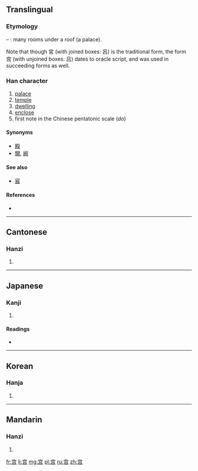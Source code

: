 {{also|宮|官}}
==Translingual==
{{zh-hanzi-box|宫|[[宮]]}}

===Etymology===
{{Han simp|宮|f=呂|t=吕}} – {{Han compound|宀|吕|ls=ic}}: many rooms under a roof (a palace).

Note that though 宮 (with joined boxes: 呂) is the traditional form, the form 宫 (with unjoined boxes: 吕) dates to oracle script, and was used in succeeding forms as well.

===Han character===
{{Han char|rn=40|rad=宀|as=06|sn=9|four=|canj=十口口 (JRR)|ids=⿱[[宀]]⿱[[口]]口}}

# [[palace]]
# [[temple]]
# [[dwelling]]
# [[enclose]]
# first note in the Chinese pentatonic scale (''do'')

====Synonyms====
* [[殿]]
* [[闕]], [[阙]]

====See also====
* [[宸]]

====References====
* {{Han ref|kx=0285.101|hdz=20926.030|uh=5BAB|ud=23467}}

----

==Cantonese==

===Hanzi===
{{yue-hanzi|jyut=[[gung1]]|y=gung1}}

# {{defn|lang=yue|sort=宀06}}

----

==Japanese==

===Kanji===
{{ja-kanji|grade=|rs=宀06}}

# {{defn|lang=ja|sort=宀06}}

====Readings====
* {{ja-readings|on=[[きゅう]] (kyū), [[ぐう]] (gū)|kun=[[みや]] (miya), [[いえ]] (ie)}}

----

==Korean==

===Hanja===
{{ko-hanja|hangeul=궁|rv=gung|mr=kung}}

# {{defn|lang=ko|sort=宀06}}

----

==Mandarin==

===Hanzi===
{{cmn-hanzi|tra=宮|pin=[[gōng]] ([[gong1]])|wg=kung<sup>1</sup>}}

# {{defn|lang=cmn|sort=宀06}}

[[fr:宫]]
[[li:宫]]
[[mg:宫]]
[[pl:宫]]
[[ru:宫]]
[[zh:宫]]